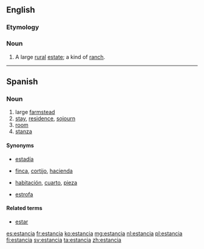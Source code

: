 {{also|estância|Estância}}
==English==
{{wikipedia}}

===Etymology===
{{etyl|es|en}}

===Noun===
{{en-noun}}

# {{context|of Latin America|lang=en}} A large [[rural]] [[estate]]; a kind of [[ranch]].

----

==Spanish==

===Noun===
{{es-noun|f}}

# large [[farmstead]]
# [[stay]], [[residence]], [[sojourn]]
# [[room]]
# [[stanza]]

====Synonyms====
* {{sense|stay}} [[estadía]]
* {{sense|farm}} [[finca]], [[cortijo]], [[hacienda]]
* {{sense|room}} [[habitación]], [[cuarto]], [[pieza]]
* {{sense|stanza}} [[estrofa]]

====Related terms====
* [[estar]]

[[es:estancia]]
[[fr:estancia]]
[[ko:estancia]]
[[mg:estancia]]
[[nl:estancia]]
[[pl:estancia]]
[[fi:estancia]]
[[sv:estancia]]
[[ta:estancia]]
[[zh:estancia]]